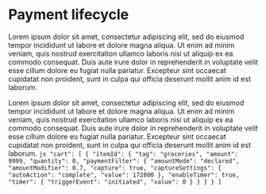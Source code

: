 ---
---


# Payment lifecycle

<div align="center">
  <Statuses />
</div>


<Columns>
  <Column>
  Lorem ipsum dolor sit amet, consectetur adipiscing elit, sed do eiusmod tempor incididunt ut labore et dolore magna aliqua. Ut enim ad minim veniam, quis nostrud exercitation ullamco laboris nisi ut aliquip ex ea commodo consequat. Duis aute irure dolor in reprehenderit in voluptate velit esse cillum dolore eu fugiat nulla pariatur. Excepteur sint occaecat cupidatat non proident, sunt in culpa qui officia deserunt mollit anim id est laborum.
  
  Lorem ipsum dolor sit amet, consectetur adipiscing elit, sed do eiusmod tempor incididunt ut labore et dolore magna aliqua. Ut enim ad minim veniam, quis nostrud exercitation ullamco laboris nisi ut aliquip ex ea commodo consequat. Duis aute irure dolor in reprehenderit in voluptate velit esse cillum dolore eu fugiat nulla pariatur. Excepteur sint occaecat cupidatat non proident, sunt in culpa qui officia deserunt mollit anim id est laborum.
  </Column>
  <Column>
    ```js
      "cart": [
        {
          "itemId": {
            "tag": "groceries",
            "amount": 9999,
            "quantity": 0,
            "paymentFilter": {
              "amountMode": "declared",
              "amountModifier": 0.7,
              "capture": true,
              "captureSettings": {
                "autoAction": "complete",
                "value": 172800
              },
              "enableTimer": true,
              "timer": {
                "triggerEvent": "initiated",
                "value": 0
              }
            }
          }
        }
      ]
    ```
  </Column>
</Columns>